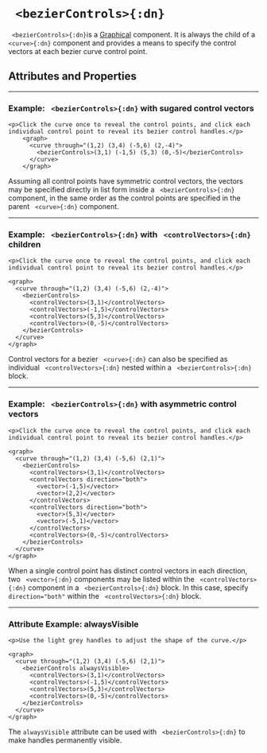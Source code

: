 


# ` <bezierControls>{:dn}`

` <bezierControls>{:dn}`is a [Graphical](../document_structure/essentialConcepts#component-types) 
component. It is always the child of a ` <curve>{:dn}` component and provides a means to 
specify the control vectors at each bezier curve control point.

## Attributes and Properties 
 <AttrDisplay name='bezierControls'/> 
 <PropDisplay name='bezierControls'/>


---

### Example: ` <bezierControls>{:dn}` with sugared control vectors


```doenet-editor-horiz
<p>Click the curve once to reveal the control points, and click each individual control point to reveal its bezier control handles.</p>
    <graph>
      <curve through="(1,2) (3,4) (-5,6) (2,-4)">
        <bezierControls>(3,1) (-1,5) (5,3) (0,-5)</bezierControls>
      </curve>
    </graph> 
```



Assuming all control points have symmetric control vectors, the vectors may be specified directly in list form inside a ` <bezierControls>{:dn}` component, in the same order as the control points are specified in the parent ` <curve>{:dn}` component.



---

### Example: ` <bezierControls>{:dn}` with ` <controlVectors>{:dn}` children


```doenet-editor-horiz
<p>Click the curve once to reveal the control points, and click each individual control point to reveal its bezier control handles.</p>

<graph>
  <curve through="(1,2) (3,4) (-5,6) (2,-4)">
    <bezierControls>
      <controlVectors>(3,1)</controlVectors>
      <controlVectors>(-1,5)</controlVectors>
      <controlVectors>(5,3)</controlVectors>
      <controlVectors>(0,-5)</controlVectors>
    </bezierControls>
  </curve>
</graph>
```



 Control vectors for a bezier ` <curve>{:dn}` can also be specified as individual ` <controlVectors>{:dn}` nested within a ` <bezierControls>{:dn}` block.



---

### Example: ` <bezierControls>{:dn}` with asymmetric control vectors


```doenet-editor-horiz
<p>Click the curve once to reveal the control points, and click each individual control point to reveal its bezier control handles.</p>

<graph>
  <curve through="(1,2) (3,4) (-5,6) (2,1)">
    <bezierControls>
      <controlVectors>(3,1)</controlVectors>
      <controlVectors direction="both">
        <vector>(-1,5)</vector>
        <vector>(2,2)</vector>
      </controlVectors>
      <controlVectors direction="both">
        <vector>(5,3)</vector>
        <vector>(-5,1)</vector>
      </controlVectors>
      <controlVectors>(0,-5)</controlVectors>
    </bezierControls>
  </curve>
</graph>
```



When a single control point has distinct control vectors in each direction, two ` <vector>{:dn}` components may be listed within the ` <controlVectors>{:dn}` component in a ` <bezierControls>{:dn}` block. In this case, specify `direction="both"` within the ` <controlVectors>{:dn}` block.



---

### Attribute Example: alwaysVisible


```doenet-editor-horiz
<p>Use the light grey handles to adjust the shape of the curve.</p>
    
<graph>
  <curve through="(1,2) (3,4) (-5,6) (2,1)">
    <bezierControls alwaysVisible>
      <controlVectors>(3,1)</controlVectors>
      <controlVectors>(-1,5)</controlVectors>
      <controlVectors>(5,3)</controlVectors>
      <controlVectors>(0,-5)</controlVectors>
    </bezierControls>
  </curve>
</graph>
```



 The `alwaysVisible` attribute can be used with ` <bezierControls>{:dn}` to make handles permanently visible.

